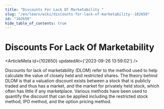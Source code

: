```yaml
---
title: "Discounts For Lack Of Marketability "
slug: "/en/learn/wiki/discounts-for-lack-of-marketability--102650"
id: "102650"
hide_table_of_contents: true
---
```



# Discounts For Lack Of Marketability 

<ArticleMeta id={102650} updatedAt={'2023-09-26 13:59:02'} />
<div className='border-solid border-b border-t-0 my-4 border-[var(--ifm-color-gray-300)]' />

Discounts for lack of marketability (DLOM) refer to the method used to help calculate the value of closely held and restricted shares. The theory behind DLOM is that a valuation discount exists between a stock that is publicly traded and thus has a market, and the market for privately held stock, which often has little if any marketplace. Various methods have been used to quantify the discount that can be applied including the restricted stock method, IPO method, and the option pricing method.
